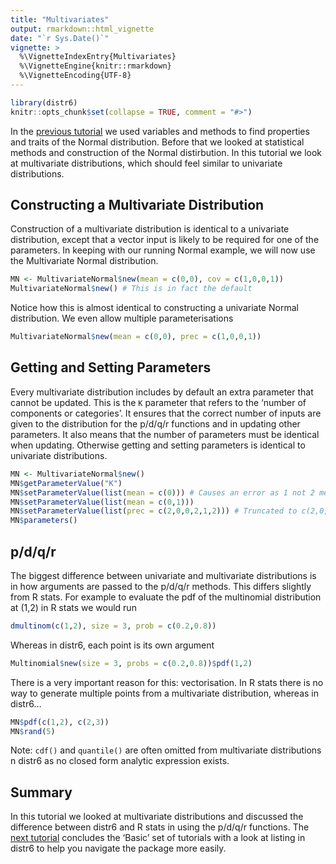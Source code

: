 ```yaml
---
title: "Multivariates"
output: rmarkdown::html_vignette
date: "`r Sys.Date()`"
vignette: >
  %\VignetteIndexEntry{Multivariates}
  %\VignetteEngine{knitr::rmarkdown}
  %\VignetteEncoding{UTF-8}
---
```


```r
library(distr6)
knitr::opts_chunk$set(collapse = TRUE, comment = "#>")
```

In the [previous tutorial](https://alan-turing-institute.github.io/distr6/articles/webs/properties_traits.html) we used variables and methods to find properties and traits of the Normal distribution. Before that we looked at statistical methods and construction of the Normal distirbution. In this tutorial we look at multivariate distributions, which should feel similar to univariate distributions.

## Constructing a Multivariate Distribution

Construction of a multivariate distribution is identical to a univariate distribution, except that a vector input is likely to be required for one of the parameters. In keeping with our running Normal example, we will now use the Multivariate Normal distribution.

```r
MN <- MultivariateNormal$new(mean = c(0,0), cov = c(1,0,0,1))
MultivariateNormal$new() # This is in fact the default
```

Notice how this is almost identical to constructing a univariate Normal distribution. We even allow multiple parameterisations
```r
MultivariateNormal$new(mean = c(0,0), prec = c(1,0,0,1))
```

## Getting and Setting Parameters

Every multivariate distribution includes by default an extra parameter that cannot be updated. This is the `K` parameter that refers to the 'number of components or categories'. It ensures that the correct number of inputs are given to the distribution for the p/d/q/r functions and in updating other parameters. It also means that the number of parameters must be identical when updating. Otherwise getting and setting parameters is identical to univariate distributions.

```r
MN <- MultivariateNormal$new()
MN$getParameterValue("K")
MN$setParameterValue(list(mean = c(0))) # Causes an error as 1 not 2 means are given
MN$setParameterValue(list(mean = c(0,1)))
MN$setParameterValue(list(prec = c(2,0,0,2,1,2))) # Truncated to c(2,0,0,2)
MN$parameters()
```

## p/d/q/r

The biggest difference between univariate and multivariate distributions is in how arguments are passed to the p/d/q/r methods. This differs slightly from R stats. For example to evaluate the pdf of the multinomial distribution at (1,2) in R stats we would run
```r
dmultinom(c(1,2), size = 3, prob = c(0.2,0.8))
```

Whereas in distr6, each point is its own argument
```r
Multinomial$new(size = 3, probs = c(0.2,0.8))$pdf(1,2)
```

There is a very important reason for this: vectorisation. In R stats there is no way to generate multiple points from a multivariate distribution, whereas in distr6...
```r
MN$pdf(c(1,2), c(2,3))
MN$rand(5)
```

Note: `cdf()` and `quantile()` are often omitted from multivariate distributions n distr6 as no closed form analytic expression exists.


## Summary

In this tutorial we looked at multivariate distributions and discussed the difference between distr6 and R stats in using the p/d/q/r functions. The [next tutorial](https://alan-turing-institute.github.io/distr6/articles/webs/listing.html) concludes the 'Basic' set of tutorials with a look at listing in distr6 to help you navigate the package more easily.


